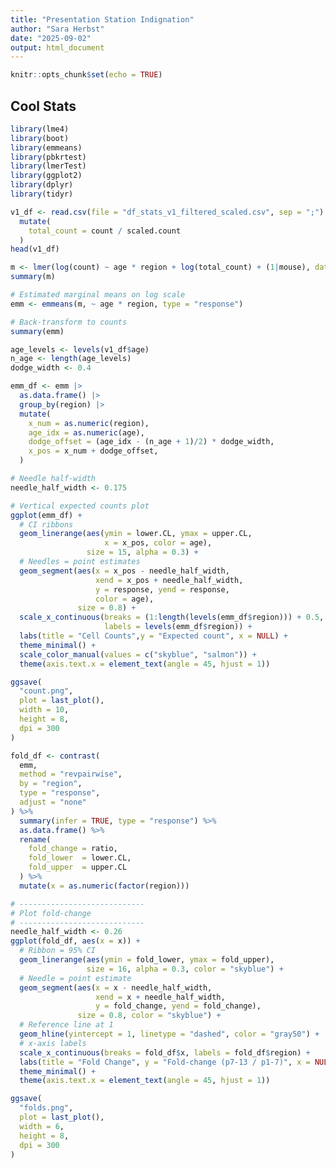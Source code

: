 ```yaml
---
title: "Presentation Station Indignation"
author: "Sara Herbst"
date: "2025-09-02"
output: html_document
---
```


```r
knitr::opts_chunk$set(echo = TRUE)
```

## Cool Stats

```r
library(lme4)
library(boot) 
library(emmeans)
library(pbkrtest)
library(lmerTest)
library(ggplot2)
library(dplyr)
library(tidyr)
```

```r

v1_df <- read.csv(file = "df_stats_v1_filtered_scaled.csv", sep = ";") |>
  mutate(
    total_count = count / scaled.count
  )
head(v1_df)
```

```r
m <- lmer(log(count) ~ age * region + log(total_count) + (1|mouse), data=v1_df)
summary(m)
```

```r
# Estimated marginal means on log scale
emm <- emmeans(m, ~ age * region, type = "response")

# Back-transform to counts
summary(emm)
```

```r
age_levels <- levels(v1_df$age)
n_age <- length(age_levels)
dodge_width <- 0.4

emm_df <- emm |>
  as.data.frame() |>  
  group_by(region) |>
  mutate(
    x_num = as.numeric(region),
    age_idx = as.numeric(age),
    dodge_offset = (age_idx - (n_age + 1)/2) * dodge_width,
    x_pos = x_num + dodge_offset,
  )

# Needle half-width
needle_half_width <- 0.175

# Vertical expected counts plot
ggplot(emm_df) +
  # CI ribbons
  geom_linerange(aes(ymin = lower.CL, ymax = upper.CL,
                     x = x_pos, color = age),
                 size = 15, alpha = 0.3) +
  # Needles = point estimates
  geom_segment(aes(x = x_pos - needle_half_width,
                   xend = x_pos + needle_half_width,
                   y = response, yend = response,
                   color = age),
               size = 0.8) +
  scale_x_continuous(breaks = (1:length(levels(emm_df$region))) + 0.5,
                     labels = levels(emm_df$region)) +
  labs(title = "Cell Counts",y = "Expected count", x = NULL) +
  theme_minimal() +
  scale_color_manual(values = c("skyblue", "salmon")) +
  theme(axis.text.x = element_text(angle = 45, hjust = 1))
```

```r
ggsave(
  "count.png",
  plot = last_plot(),
  width = 10,
  height = 8,
  dpi = 300
)
```

```r
fold_df <- contrast(
  emm,
  method = "revpairwise",
  by = "region",
  type = "response",
  adjust = "none"
) %>%
  summary(infer = TRUE, type = "response") %>%
  as.data.frame() %>%
  rename(
    fold_change = ratio,
    fold_lower  = lower.CL,
    fold_upper  = upper.CL
  ) %>%
  mutate(x = as.numeric(factor(region)))

# ----------------------------
# Plot fold-change
# ----------------------------
needle_half_width <- 0.26
ggplot(fold_df, aes(x = x)) +
  # Ribbon = 95% CI
  geom_linerange(aes(ymin = fold_lower, ymax = fold_upper),
                 size = 16, alpha = 0.3, color = "skyblue") +
  # Needle = point estimate
  geom_segment(aes(x = x - needle_half_width,
                   xend = x + needle_half_width,
                   y = fold_change, yend = fold_change),
               size = 0.8, color = "skyblue") +
  # Reference line at 1
  geom_hline(yintercept = 1, linetype = "dashed", color = "gray50") +
  # x-axis labels
  scale_x_continuous(breaks = fold_df$x, labels = fold_df$region) +
  labs(title = "Fold Change", y = "Fold-change (p7-13 / p1-7)", x = NULL) +
  theme_minimal() +
  theme(axis.text.x = element_text(angle = 45, hjust = 1))
```

```r
ggsave(
  "folds.png",
  plot = last_plot(),
  width = 6,
  height = 8,
  dpi = 300
)
```
